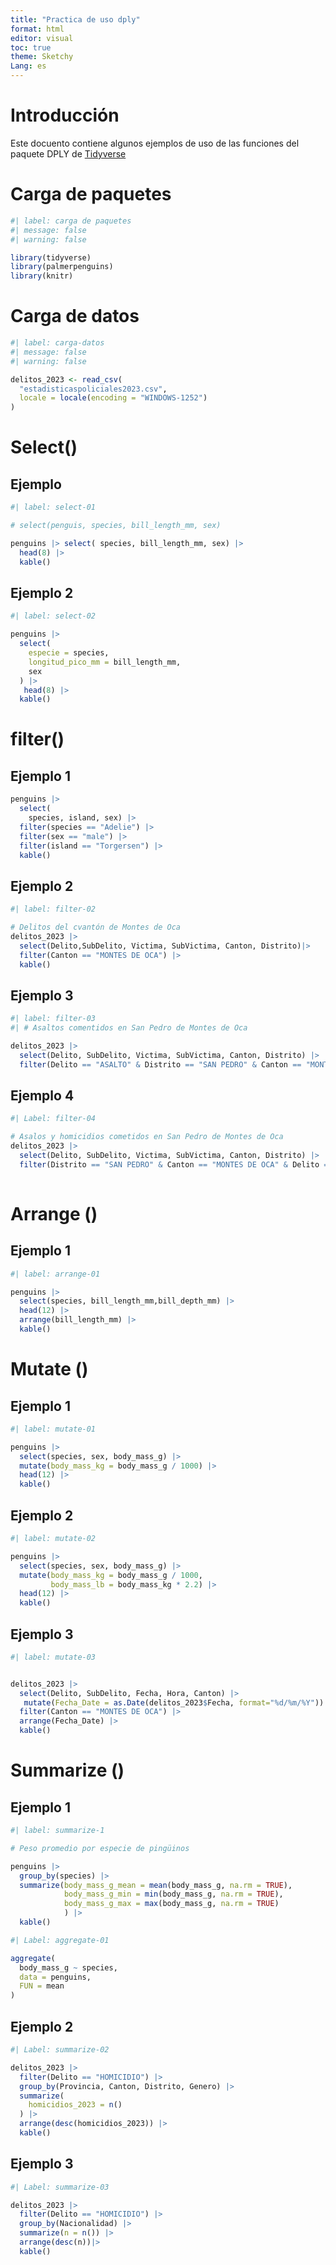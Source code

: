 ---
title: "Practica de uso dply"
format: html
editor: visual
toc: true
theme: Sketchy
Lang: es
---

# Introducción

Este docuento contiene algunos ejemplos de uso de las funciones del paquete DPLY de [Tidyverse](https://www.tidyverse.org/)

# Carga de paquetes

```{r}
#| label: carga de paquetes
#| message: false
#| warning: false

library(tidyverse)
library(palmerpenguins)
library(knitr)
```

# Carga de datos

```{r}
#| label: carga-datos
#| message: false
#| warning: false

delitos_2023 <- read_csv(
  "estadisticaspoliciales2023.csv",
  locale = locale(encoding = "WINDOWS-1252")
)
```

# Select()

## Ejemplo

```{r}
#| label: select-01

# select(penguis, species, bill_length_mm, sex)

penguins |> select( species, bill_length_mm, sex) |> 
  head(8) |>
  kable()
```

## Ejemplo 2

```{r}
#| label: select-02

penguins |> 
  select(
    especie = species,
    longitud_pico_mm = bill_length_mm,
    sex
  ) |>
   head(8) |>
  kable()
```

# filter()

## Ejemplo 1

```{r}
penguins |> 
  select(
    species, island, sex) |>
  filter(species == "Adelie") |>
  filter(sex == "male") |>
  filter(island == "Torgersen") |>
  kable()
```

## Ejemplo 2

```{r}
#| label: filter-02

# Delitos del cvantón de Montes de Oca 
delitos_2023 |>
  select(Delito,SubDelito, Victima, SubVictima, Canton, Distrito)|>
  filter(Canton == "MONTES DE OCA") |>
  kable()

```

## Ejemplo 3

```{r}
#| label: filter-03
#| # Asaltos comentidos en San Pedro de Montes de Oca

delitos_2023 |>
  select(Delito, SubDelito, Victima, SubVictima, Canton, Distrito) |>
  filter(Delito == "ASALTO" & Distrito == "SAN PEDRO" & Canton == "MONTES DE OCA") |> kable()

```

## Ejemplo 4

```{r}
#| Label: filter-04

# Asalos y homicidios cometidos en San Pedro de Montes de Oca
delitos_2023 |>
  select(Delito, SubDelito, Victima, SubVictima, Canton, Distrito) |>
  filter(Distrito == "SAN PEDRO" & Canton == "MONTES DE OCA" & Delito == "ASALTO" | Delito == "HOMICIDIOS" ) |> kable()
  

```

# Arrange ()

## Ejemplo 1

```{r}
#| label: arrange-01

penguins |>
  select(species, bill_length_mm,bill_depth_mm) |>
  head(12) |>
  arrange(bill_length_mm) |>
  kable()

```

# Mutate ()

## Ejemplo 1

```{r}
#| label: mutate-01 

penguins |>
  select(species, sex, body_mass_g) |>
  mutate(body_mass_kg = body_mass_g / 1000) |>
  head(12) |>
  kable()

```

## Ejemplo 2

```{r}
#| label: mutate-02 

penguins |>
  select(species, sex, body_mass_g) |>
  mutate(body_mass_kg = body_mass_g / 1000,
         body_mass_lb = body_mass_kg * 2.2) |>
  head(12) |>
  kable()

```

## Ejemplo 3

```{r}
#| label: mutate-03


delitos_2023 |>
  select(Delito, SubDelito, Fecha, Hora, Canton) |>
   mutate(Fecha_Date = as.Date(delitos_2023$Fecha, format="%d/%m/%Y")) |>
  filter(Canton == "MONTES DE OCA") |>
  arrange(Fecha_Date) |>
  kable()

```

# Summarize ()

## Ejemplo 1

```{r}
#| label: summarize-1 

# Peso promedio por especie de pingüinos

penguins |>
  group_by(species) |>
  summarize(body_mass_g_mean = mean(body_mass_g, na.rm = TRUE),
            body_mass_g_min = min(body_mass_g, na.rm = TRUE),
            body_mass_g_max = max(body_mass_g, na.rm = TRUE)
            ) |>
  kable()

```

```{r}
#| Label: aggregate-01

aggregate(
  body_mass_g ~ species,
  data = penguins,
  FUN = mean
)

```

## Ejemplo 2 

```{r}
#| Label: summarize-02

delitos_2023 |>
  filter(Delito == "HOMICIDIO") |>
  group_by(Provincia, Canton, Distrito, Genero) |>
  summarize(
    homicidios_2023 = n()
  ) |>
  arrange(desc(homicidios_2023)) |>
  kable()

```

## Ejemplo 3

```{r}
#| Label: summarize-03

delitos_2023 |>
  filter(Delito == "HOMICIDIO") |>
  group_by(Nacionalidad) |>
  summarize(n = n()) |>
  arrange(desc(n))|>
  kable()

```
